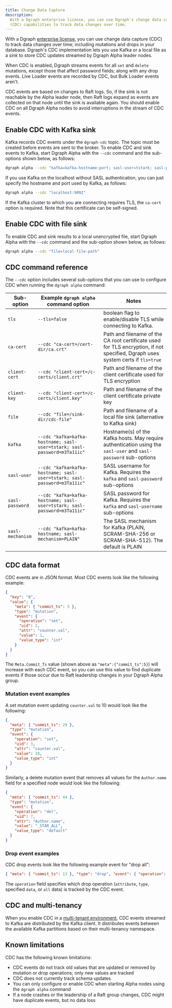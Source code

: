 ```yaml
---
title: Change Data Capture
description:
  With a Dgraph enterprise license, you can use Dgraph's change data capture
  (CDC) capabilities to track data changes over time.
---
```


With a Dgraph [enterprise license](/dgraph/enterprise/license), you can use
change data capture (CDC) to track data changes over time; including mutations
and drops in your database. Dgraph's CDC implementation lets you use Kafka or a
local file as a _sink_ to store CDC updates streamed by Dgraph Alpha leader
nodes.

When CDC is enabled, Dgraph streams events for all `set` and `delete` mutations,
except those that affect password fields; along with any drop events. Live
Loader events are recorded by CDC, but Bulk Loader events aren't.

CDC events are based on changes to Raft logs. So, if the sink is not reachable
by the Alpha leader node, then Raft logs expand as events are collected on that
node until the sink is available again. You should enable CDC on all Dgraph
Alpha nodes to avoid interruptions in the stream of CDC events.

## Enable CDC with Kafka sink

Kafka records CDC events under the `dgraph-cdc` topic. The topic must be created
before events are sent to the broker. To enable CDC and sink events to Kafka,
start Dgraph Alpha with the `--cdc` command and the sub-options shown below, as
follows:

```sh
dgraph alpha --cdc "kafka=kafka-hostname:port; sasl-user=tstark; sasl-password=m3Ta11ic"
```

If you use Kafka on the localhost without SASL authentication, you can just
specify the hostname and port used by Kafka, as follows:

```sh
dgraph alpha --cdc "localhost:9092"
```

If the Kafka cluster to which you are connecting requires TLS, the `ca-cert`
option is required. Note that this certificate can be self-signed.

## Enable CDC with file sink

To enable CDC and sink results to a local unencrypted file, start Dgraph Alpha
with the `--cdc` command and the sub-option shown below, as follows:

```sh
dgraph alpha --cdc "file=local-file-path"
```

## CDC command reference

The `--cdc` option includes several sub-options that you can use to configure
CDC when running the `dgraph alpha` command:

| Sub-option       | Example `dgraph alpha` command option                                    | Notes                                                                                                                          |
| ---------------- | ------------------------------------------------------------------------ | ------------------------------------------------------------------------------------------------------------------------------ |
| `tls`            | `--tls=false`                                                            | boolean flag to enable/disable TLS while connecting to Kafka.                                                                  |
| `ca-cert`        | `--cdc "ca-cert=/cert-dir/ca.crt"`                                       | Path and filename of the CA root certificate used for TLS encryption, if not specified, Dgraph uses system certs if `tls=true` |
| `client-cert`    | `--cdc "client-cert=/c-certs/client.crt"`                                | Path and filename of the client certificate used for TLS encryption                                                            |
| `client-key`     | `--cdc "client-cert=/c-certs/client.key"`                                | Path and filename of the client certificate private key                                                                        |
| `file`           | `--cdc "file=/sink-dir/cdc-file"`                                        | Path and filename of a local file sink (alternative to Kafka sink)                                                             |
| `kafka`          | `--cdc "kafka=kafka-hostname; sasl-user=tstark; sasl-password=m3Ta11ic"` | Hostname(s) of the Kafka hosts. May require authentication using the `sasl-user` and `sasl-password` sub-options               |
| `sasl-user`      | `--cdc "kafka=kafka-hostname; sasl-user=tstark; sasl-password=m3Ta11ic"` | SASL username for Kafka. Requires the `kafka` and `sasl-password` sub-options                                                  |
| `sasl-password`  | `--cdc "kafka=kafka-hostname; sasl-user=tstark; sasl-password=m3Ta11ic"` | SASL password for Kafka. Requires the `kafka` and `sasl-username` sub-options                                                  |
| `sasl-mechanism` | `--cdc "kafka=kafka-hostname; sasl-mechanism=PLAIN"`                     | The SASL mechanism for Kafka (PLAIN, SCRAM-SHA-256 or SCRAM-SHA-512). The default is PLAIN                                     |

## CDC data format

CDC events are in JSON format. Most CDC events look like the following example:

```json
{
  "key": "0",
  "value": {
    "meta": { "commit_ts": 5 },
    "type": "mutation",
    "event": {
      "operation": "set",
      "uid": 2,
      "attr": "counter.val",
      "value": 1,
      "value_type": "int"
    }
  }
}
```

The `Meta.Commit_Ts` value (shown above as `"meta":{"commit_ts":5}`) will
increase with each CDC event, so you can use this value to find duplicate events
if those occur due to Raft leadership changes in your Dgraph Alpha group.

### Mutation event examples

A set mutation event updating `counter.val` to 10 would look like the following:

```json
{
  "meta": { "commit_ts": 29 },
  "type": "mutation",
  "event": {
    "operation": "set",
    "uid": 3,
    "attr": "counter.val",
    "value": 10,
    "value_type": "int"
  }
}
```

Similarly, a delete mutation event that removes all values for the `Author.name`
field for a specified node would look like the following:

```json
{
  "meta": { "commit_ts": 44 },
  "type": "mutation",
  "event": {
    "operation": "del",
    "uid": 7,
    "attr": "Author.name",
    "value": "_STAR_ALL",
    "value_type": "default"
  }
}
```

### Drop event examples

CDC drop events look like the following example event for "drop all":

```json
{ "meta": { "commit_ts": 13 }, "type": "drop", "event": { "operation": "all" } }
```

The `operation` field specifies which drop operation (`attribute`, `type`,
specified `data`, or `all` data) is tracked by the CDC event.

## CDC and multi-tenancy

When you enable CDC in a [multi-tenant environment](./multitenancy), CDC events
streamed to Kafka are distributed by the Kafka client. It distributes events
between the available Kafka partitions based on their multi-tenancy namespace.

## Known limitations

CDC has the following known limitations:

- CDC events do not track old values that are updated or removed by mutation or
  drop operations; only new values are tracked
- CDC does not currently track schema updates
- You can only configure or enable CDC when starting Alpha nodes using the
  `dgraph alpha` command
- If a node crashes or the leadership of a Raft group changes, CDC might have
  duplicate events, but no data loss
